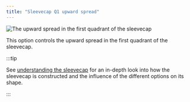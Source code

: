 ```yaml
---
title: "Sleevecap Q1 upward spread"
---
```


![The upward spread in the first quadrant of the sleevecap](./sleevecapq1spread2.svg)

This option controls the upward spread in the first quadrant of the sleevecap.

:::tip


See [understanding the sleevecap](/docs/designs/brian/options#understanding-the-sleevecap) for an in-depth
look into how the sleevecap is constructed and the influence of the different options on its shape.

:::




